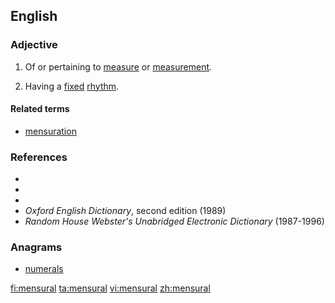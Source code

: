 ==English==

===Adjective===
{{en-adj|-}}

# Of or pertaining to [[measure]] or [[measurement]].
# {{context|music|lang=en}} Having a [[fixed]] [[rhythm]].

====Related terms====
* [[mensuration]]

===References===
* {{R:Webster 1828}}
* {{R:Dictionary.com}}
*{{R:Encarta|mensural}}
* ''Oxford English Dictionary'', second edition (1989)
* ''Random House Webster's Unabridged Electronic Dictionary'' (1987-1996)

===Anagrams===
* [[numerals#English|numerals]]

[[fi:mensural]]
[[ta:mensural]]
[[vi:mensural]]
[[zh:mensural]]